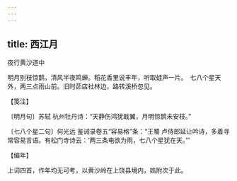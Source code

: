 ```yaml
---
---
---
```

title: 西江月
---



夜行黄沙道中





明月别枝惊鹊，清风半夜鸣蝉。稻花香里说丰年，听取蛙声一片。　七八个星天外，两三点雨山前。旧时茆店社林边，路转溪桥忽见。





【笺注】


〔明月句〕苏轼 杭州牡丹诗：“天静伤鸿犹戢翼，月明惊鹊未安枝。”

〔七八个星二句〕何光远 鉴诫录卷五“容易格”条：“王蜀 卢侍郎延让吟诗，多着寻常容易言语。有松门寺诗云：‘两三条电欲为雨，七八个星犹在天。’”





【编年】


上词四首，作年均无可考，以黄沙岭在上饶县境内，姑附次于此。